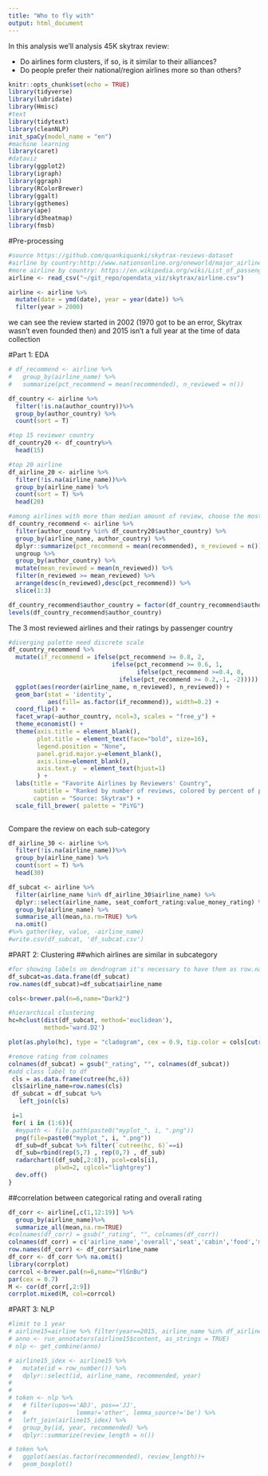 ```yaml
---
title: "Who to fly with"
output: html_document
---
```


In this analysis we'll analysis 45K skytrax review:

* Do airlines form clusters, if so, is it similar to their alliances?
* Do people prefer their national/region airlines more so than others?


```r
knitr::opts_chunk$set(echo = TRUE)
library(tidyverse)
library(lubridate)
library(Hmisc)
#text
library(tidytext)
library(cleanNLP)
init_spaCy(model_name = "en")
#machine learning
library(caret)
#dataviz
library(ggplot2)
library(igraph)
library(ggraph)
library(RColorBrewer)
library(ggalt)
library(ggthemes)
library(ape)
library(d3heatmap)
library(fmsb)
```

#Pre-processing

```r
#source https://github.com/quankiquanki/skytrax-reviews-dataset
#airline by country:http://www.nationsonline.org/oneworld/major_airlines.htm
#more airline by country: https://en.wikipedia.org/wiki/List_of_passenger_airlines
airline <- read_csv("~/git_repo/opendata_viz/skytrax/airline.csv")
```

```r
airline <- airline %>%
  mutate(date = ymd(date), year = year(date)) %>%
  filter(year > 2000)
```

we can see the review started in 2002 (1970 got to be an error, Skytrax wasn't even founded then) and 2015 isn't a full year at the time of data collection

#Part 1: EDA

```r
# df_recommend <- airline %>% 
#   group_by(airline_name) %>%
#   summarize(pct_recommend = mean(recommended), n_reviewed = n()) 
```

```r
df_country <- airline %>% 
  filter(!is.na(author_country))%>% 
  group_by(author_country) %>%
  count(sort = T) 

#top 15 reviewer country
df_country20 <- df_country%>%
  head(15)
```

```r
#top 20 airline
df_airline_20 <- airline %>% 
  filter(!is.na(airline_name))%>% 
  group_by(airline_name) %>%
  count(sort = T) %>%
  head(20)
```


```r
#among airlines with more than median amount of review, choose the most recommended
df_country_recommend <- airline %>%
  filter(author_country %in% df_country20$author_country) %>%
  group_by(airline_name, author_country) %>%
  dplyr::summarize(pct_recommend = mean(recommended), n_reviewed = n()) %>%
  ungroup %>%
  group_by(author_country) %>%
  mutate(mean_reviewed = mean(n_reviewed)) %>%
  filter(n_reviewed >= mean_reviewed) %>%
  arrange(desc(n_reviewed),desc(pct_recommend)) %>%
  slice(1:3)
```

```r
df_country_recommend$author_country = factor(df_country_recommend$author_country, levels = df_country20$author_country)
levels(df_country_recommend$author_country)
```

The 3 most reviewed airlines and their ratings by passenger country
```r
#diverging palette need discrete scale
df_country_recommend %>%
  mutate(if_recommend = ifelse(pct_recommend >= 0.8, 2, 
                             ifelse(pct_recommend >= 0.6, 1,  
                                    ifelse(pct_recommend >=0.4, 0,  
                               ifelse(pct_recommend >= 0.2,-1, -2))))) %>%
  ggplot(aes(reorder(airline_name, n_reviewed), n_reviewed)) +
  geom_bar(stat = 'identity', 
           aes(fill= as.factor(if_recommend)), width=0.2) + 
  coord_flip() +
  facet_wrap(~author_country, ncol=3, scales = "free_y") + 
  theme_economist() + 
  theme(axis.title = element_blank(),
        plot.title = element_text(face="bold", size=16),
        legend.position = "None",
        panel.grid.major.y=element_blank(),
        axis.line=element_blank(),
        axis.text.y  = element_text(hjust=1)
        ) +
  labs(title = "Favorite Airlines by Reviewers' Country",
       subtitle = "Ranked by number of reviews, colored by percent of positive reviews", 
       caption = "Source: Skytrax") +
  scale_fill_brewer( palette = "PiYG") 
   
```


Compare the review on each sub-category
```r
df_airline_30 <- airline %>% 
  filter(!is.na(airline_name))%>% 
  group_by(airline_name) %>%
  count(sort = T) %>%
  head(30)

df_subcat <- airline %>%
  filter(airline_name %in% df_airline_30$airline_name) %>%
  dplyr::select(airline_name, seat_comfort_rating:value_money_rating) %>%
  group_by(airline_name) %>%
  summarise_all(mean,na.rm=TRUE) %>%
  na.omit()
#%>% gather(key, value, -airline_name)
#write.csv(df_subcat, 'df_subcat.csv')
```


#PART 2: Clustering
##which airlines are similar in subcategory
```r
#for showing labels on dendrogram it's necessary to have them as row.name of the dataframe
df_subcat=as.data.frame(df_subcat)
row.names(df_subcat)=df_subcat$airline_name

cols<-brewer.pal(n=6,name="Dark2")

#hierarchical clustering
hc=hclust(dist(df_subcat, method='euclidean'), 
          method='ward.D2')

plot(as.phylo(hc), type = "cladogram", cex = 0.9, tip.color = cols[cutree(hc,6)])
```

```r
#remove rating from colnames
colnames(df_subcat) = gsub("_rating", "", colnames(df_subcat))
#add class label to df
 cls = as.data.frame(cutree(hc,6))
 cls$airline_name=row.names(cls)
 df_subcat = df_subcat %>%
   left_join(cls)

 i=1
 for( i in (1:6)){
  #mypath <- file.path(paste0("myplot_", i, ".png"))
  png(file=paste0("myplot_", i, ".png"))
  df_sub=df_subcat %>% filter(`cutree(hc, 6)`==i)
  df_sub=rbind(rep(5,7) , rep(0,7) , df_sub)
  radarchart((df_sub[,2:8]), pcol=cols[i], 
             plwd=2, cglcol="lightgrey")
  dev.off()
}
```

##correlation between categorical rating and overall rating
```r

df_corr <- airline[,c(1,12:19)] %>%
  group_by(airline_name)%>%
  summarize_all(mean,na.rm=TRUE) 
#colnames(df_corr) = gsub("_rating", "", colnames(df_corr))
colnames(df_corr) = c('airline_name','overall','seat','cabin','food','movie','ground','wifi','value')
row.names(df_corr) <- df_corr$airline_name
df_corr <- df_corr %>% na.omit()
library(corrplot)
corrcol <-brewer.pal(n=6,name="YlGnBu")
par(cex = 0.7)
M <- cor(df_corr[,2:9])
corrplot.mixed(M, col=corrcol)
```



#PART 3: NLP
```r
#limit to 1 year
# airline15=airline %>% filter(year==2015, airline_name %in% df_airline_30$airline_name)
# anno <- run_annotators(airline15$content, as_strings = TRUE)
# nlp <- get_combine(anno)
```

```r
# airline15_idex <- airline15 %>%
#   mutate(id = row_number()) %>% 
#   dplyr::select(id, airline_name, recommended, year)
# 
# 
# token <- nlp %>% 
#   # filter(upos=='ADJ', pos=='JJ', 
#   #              lemma!='other', lemma_source!='be') %>%
#   left_join(airline15_idex) %>%
#   group_by(id, year, recommended) %>%
#   dplyr::summarize(review_length = n())

# token %>%
#   ggplot(aes(as.factor(recommended), review_length))+
#   geom_boxplot()
```
